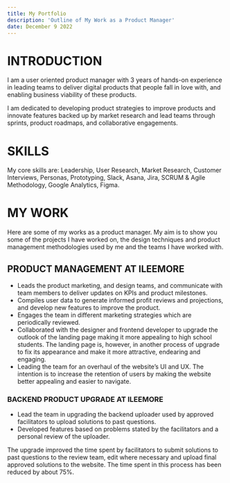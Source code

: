 ```yaml
---
title: My Portfolio
description: 'Outline of My Work as a Product Manager'
date: December 9 2022
---
```


# INTRODUCTION

I am a user oriented product manager with 3 years of hands-on experience in leading teams to deliver digital products that people fall in love with, and enabling business viability of these products.

I am dedicated to developing product strategies to improve products and innovate features backed up by market research and lead teams through sprints, product roadmaps, and collaborative engagements.

# SKILLS

My core skills are: Leadership, User Research, Market Research, Customer Interviews, Personas, Prototyping, Slack, Asana, Jira, SCRUM & Agile Methodology, Google Analytics, Figma.

# MY WORK

Here are some of my works as a product manager. My aim is to show you some of the projects I have worked on, the design techniques and product management methodologies used by me and the teams I have worked with.

## PRODUCT MANAGEMENT AT ILEEMORE

* Leads the product marketing, and design teams, and communicate with team members to deliver updates on KPIs and product milestones.
* Compiles user data to generate informed profit reviews and projections, and develop new features to improve the product. 
* Engages the team in different marketing strategies which are periodically reviewed.
* Collaborated with the designer and frontend developer to upgrade the outlook of the landing page making it more appealing to high school students. The landing page is, however, in another process of upgrade to fix its appearance and make it more attractive, endearing and engaging.
* Leading the team for an overhaul of the website’s UI and UX. The intention is to increase the retention of users by making the website better appealing and easier to navigate.

### BACKEND PRODUCT UPGRADE AT ILEEMORE

* Lead the team in upgrading the backend uploader used by approved facilitators to upload solutions to past questions.
* Developed features based on problems stated by the facilitators and a personal review of the uploader.

The upgrade improved the time spent by facilitators to submit solutions to past questions to the review team, edit where necessary and upload final approved solutions to the website. The time spent in this process has been reduced by about 75%.
